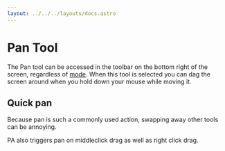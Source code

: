 ```yaml
---
layout: ../../../layouts/docs.astro
---
```


# Pan Tool

The Pan tool can be accessed in the toolbar on the bottom right of the screen, regardless of [mode](/docs/tools-overview/#toolbar-and-modes).
When this tool is selected you can dag the screen around when you hold down your mouse while moving it.

## Quick pan

Because pan is such a commonly used action, swapping away other tools can be annoying.

PA also triggers pan on middleclick drag as well as right click drag.
